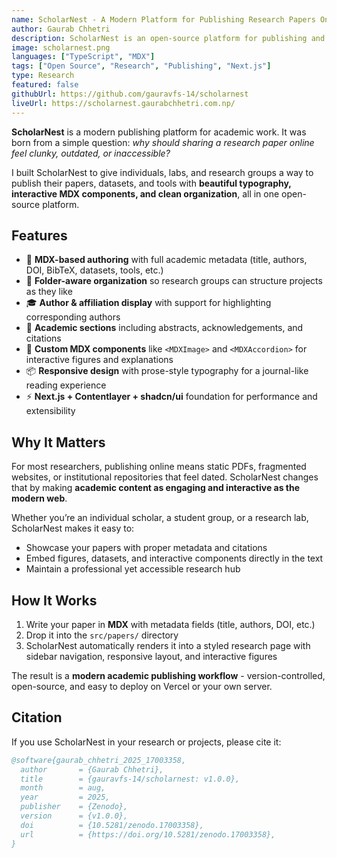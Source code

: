 ```yaml
---
name: ScholarNest - A Modern Platform for Publishing Research Papers Online
author: Gaurab Chhetri
description: ScholarNest is an open-source platform for publishing and exploring research papers using MDX. Built with Next.js, Contentlayer, and shadcn/ui, it empowers individuals, labs, and research groups to share their work in a clean, organized, and discoverable way.
image: scholarnest.png
languages: ["TypeScript", "MDX"]
tags: ["Open Source", "Research", "Publishing", "Next.js"]
type: Research
featured: false
githubUrl: https://github.com/gauravfs-14/scholarnest
liveUrl: https://scholarnest.gaurabchhetri.com.np/
---
```


**ScholarNest** is a modern publishing platform for academic work. It was born from a simple question: *why should sharing a research paper online feel clunky, outdated, or inaccessible?*  

I built ScholarNest to give individuals, labs, and research groups a way to publish their papers, datasets, and tools with **beautiful typography, interactive MDX components, and clean organization**, all in one open-source platform.

## Features

- 📝 **MDX-based authoring** with full academic metadata (title, authors, DOI, BibTeX, datasets, tools, etc.)  
- 📂 **Folder-aware organization** so research groups can structure projects as they like  
- 🎓 **Author & affiliation display** with support for highlighting corresponding authors  
- 📄 **Academic sections** including abstracts, acknowledgements, and citations  
- 🧩 **Custom MDX components** like `<MDXImage>` and `<MDXAccordion>` for interactive figures and explanations  
- 📦 **Responsive design** with prose-style typography for a journal-like reading experience  
- ⚡ **Next.js + Contentlayer + shadcn/ui** foundation for performance and extensibility  

## Why It Matters

For most researchers, publishing online means static PDFs, fragmented websites, or institutional repositories that feel dated. ScholarNest changes that by making **academic content as engaging and interactive as the modern web**.  

Whether you’re an individual scholar, a student group, or a research lab, ScholarNest makes it easy to:  
- Showcase your papers with proper metadata and citations  
- Embed figures, datasets, and interactive components directly in the text  
- Maintain a professional yet accessible research hub  

## How It Works

1. Write your paper in **MDX** with metadata fields (title, authors, DOI, etc.)  
2. Drop it into the `src/papers/` directory  
3. ScholarNest automatically renders it into a styled research page with sidebar navigation, responsive layout, and interactive figures  

The result is a **modern academic publishing workflow** - version-controlled, open-source, and easy to deploy on Vercel or your own server.

## Citation

If you use ScholarNest in your research or projects, please cite it:  

```bibtex
@software{gaurab_chhetri_2025_17003358,
  author       = {Gaurab Chhetri},
  title        = {gauravfs-14/scholarnest: v1.0.0},
  month        = aug,
  year         = 2025,
  publisher    = {Zenodo},
  version      = {v1.0.0},
  doi          = {10.5281/zenodo.17003358},
  url          = {https://doi.org/10.5281/zenodo.17003358},
}
